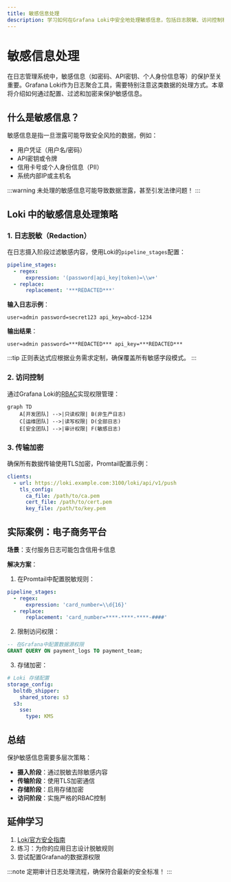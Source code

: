 ```yaml
---
title: 敏感信息处理
description: 学习如何在Grafana Loki中安全地处理敏感信息，包括日志脱敏、访问控制和加密传输的最佳实践。
---
```


# 敏感信息处理

在日志管理系统中，敏感信息（如密码、API密钥、个人身份信息等）的保护至关重要。Grafana Loki作为日志聚合工具，需要特别注意这类数据的处理方式。本章将介绍如何通过配置、过滤和加密来保护敏感信息。

## 什么是敏感信息？

敏感信息是指一旦泄露可能导致安全风险的数据，例如：
- 用户凭证（用户名/密码）
- API密钥或令牌
- 信用卡号或个人身份信息（PII）
- 系统内部IP或主机名

:::warning
未处理的敏感信息可能导致数据泄露，甚至引发法律问题！
:::

## Loki 中的敏感信息处理策略

### 1. 日志脱敏（Redaction）

在日志摄入阶段过滤敏感内容，使用Loki的`pipeline_stages`配置：

```yaml
pipeline_stages:
  - regex:
      expression: '(password|api_key|token)=\\w+'
  - replace:
      replacement: '***REDACTED***'
```

**输入日志示例**：
```
user=admin password=secret123 api_key=abcd-1234
```

**输出结果**：
```
user=admin password=***REDACTED*** api_key=***REDACTED***
```

:::tip
正则表达式应根据业务需求定制，确保覆盖所有敏感字段模式。
:::

### 2. 访问控制

通过Grafana Loki的[RBAC](https://grafana.com/docs/loki/latest/operations/security/)实现权限管理：

```mermaid
graph TD
    A[开发团队] -->|只读权限| B(非生产日志)
    C[运维团队] -->|读写权限| D(全部日志)
    E[安全团队] -->|审计权限| F(敏感日志)
```

### 3. 传输加密

确保所有数据传输使用TLS加密，Promtail配置示例：

```yaml
clients:
  - url: https://loki.example.com:3100/loki/api/v1/push
    tls_config:
      ca_file: /path/to/ca.pem
      cert_file: /path/to/cert.pem
      key_file: /path/to/key.pem
```

## 实际案例：电子商务平台

**场景**：支付服务日志可能包含信用卡信息

**解决方案**：
1. 在Promtail中配置脱敏规则：
```yaml
pipeline_stages:
  - regex:
      expression: 'card_number=\\d{16}'
  - replace:
      replacement: 'card_number=****-****-****-####'
```

2. 限制访问权限：
```sql
-- 在Grafana中配置数据源权限
GRANT QUERY ON payment_logs TO payment_team;
```

3. 存储加密：
```yaml
# Loki 存储配置
storage_config:
  boltdb_shipper:
    shared_store: s3
  s3:
    sse:
      type: KMS
```

## 总结

保护敏感信息需要多层次策略：
- **摄入阶段**：通过脱敏去除敏感内容
- **传输阶段**：使用TLS加密通信
- **存储阶段**：启用存储加密
- **访问阶段**：实施严格的RBAC控制

## 延伸学习

1. [Loki官方安全指南](https://grafana.com/docs/loki/latest/operations/security/)
2. 练习：为你的应用日志设计脱敏规则
3. 尝试配置Grafana的数据源权限

:::note
定期审计日志处理流程，确保符合最新的安全标准！
:::